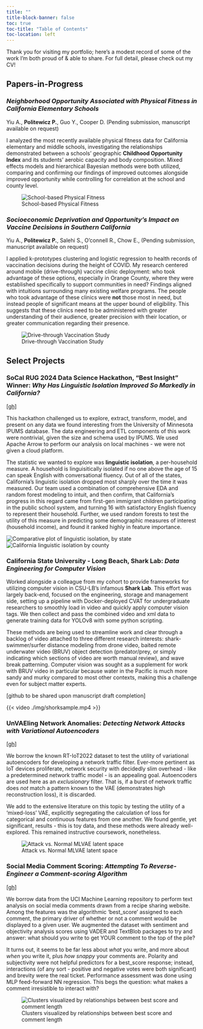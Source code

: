 ```yaml
---
title: ""
title-block-banner: false
toc: true
toc-title: "Table of Contents"
toc-location: left
---
```


Thank you for visiting my portfolio; here's a modest record of some of the work I'm both proud of & able to share. For full detail, please check out my CV!

## Papers-in-Progress

### *Neighborhood Opportunity Associated with Physical Fitness in California Elementary Schools*

Yiu A., **Politewicz P.**, Guo Y., Cooper D. (Pending submission, manuscript available on request)

I analyzed the most recently available physical fitness data for California elementary and middle schools, investigating the relationships demonstrated between a schools' geographic **Childhood Opportunity Index** and its students' aerobic capacity and body composition. Mixed effects models and hierarchical Bayesian methods were both utilized, comparing and confirming our findings of improved outcomes alongside improved opportunity while controlling for correlation at the school and county level.

![School-based Physical Fitness](./img/SBPF.png)

### *Socioeconomic Deprivation and Opportunity’s Impact on Vaccine Decisions in Southern California*

Yiu A., **Politewicz P.**, Salehi S., O’connell R., Chow E., (Pending submission, manuscript available on request)

I applied k-prototypes clustering and logistic regression to health records of vaccination decisions during the height of COVID. My research centered around mobile (drive-through) vaccine clinic deployment: who took advantage of these options, especially in Orange County, where they were established specifically to support communities in need? Findings aligned with intuitions surrounding many existing welfare programs. The people who took advantage of these clinics were **not** those most in need, but instead people of significant means at the upper bound of eligibility. This suggests that these clinics need to be administered with greater understanding of their audience, greater precision with their location, or greater communication regarding their presence.

![Drive-through Vaccination Study](./img/DTVS.png)

## Select Projects

### SoCal RUG 2024 Data Science Hackathon, "Best Insight" Winner: *Why Has Linguistic Isolation Improved So Markedly in California?* 
[\[gh\]](https://github.com/pjamespz/socalRUG-Hackathon-2024/tree/main)

This hackathon challenged us to explore, extract, transform, model, and present on any data we found interesting from the University of Minnesota IPUMS database. The data engineering and ETL components of this work were nontrivial, given the size and schema used by IPUMS. We used Apache Arrow to perform our analysis on local machines - we were not given a cloud platform.

The statistic we wanted to explore was **linguistic isolation**, a per-household measure. A household is linguisitically isolated if no one above the age of 15 can speak English with conversational fluency. Out of all of the states, California's linguistic isolation dropped most sharply over the time it was measured. Our team used a combination of comprehensive EDA and random forest modeling to intuit, and then confirm, that California's progress in this regard came from first-gen immigrant children participating in the public school system, and turning 16 with satisfactory English fluency to represent their household. Further, we used random forests to test the utility of this measure in predicting some demographic measures of interest (household income), and found it ranked highly in feature importance.

![Comparative plot of linguistic isolation, by state](./img/hackathon2.png) ![California linguistic isolation by county](./img/hackathon.png)

### California State University - Long Beach, Shark Lab: *Data Engineering for Computer Vision*

Worked alongside a colleague from my cohort to provide frameworks for utilizing computer vision in CSU-LB's infamous **Shark Lab**. This effort was largely back-end, focused on the engineering, storage and management side, setting up a pipeline with Docker-deployed CVAT for undergraduate researchers to smoothly load in video and quickly apply computer vision tags. We then collect and pass the combined video and xml data to generate training data for YOLOv8 with some python scripting.

These methods are being used to streamline work and clear through a backlog of video attached to three different research interests: shark-swimmer/surfer distance modeling from drone video, baited remote underwater video (BRUV) object detection (predator/prey, or simply indicating which sections of video are worth manual review), and wave break patterning. Computer vision was sought as a supplement for work with BRUV video in particular because water in the Pacific is much more sandy and murky compared to most other contexts, making this a challenge even for subject matter experts.

\[github to be shared upon manuscript draft completion\]

{{< video ./img/shorksample.mp4 >}}

### UnVAEling Network Anomalies: *Detecting Network Attacks with Variational Autoencoders* 
[\[gh\]](https://github.com/connormcmanigal/IoT-IDS-VAE-Classification)

We borrow the known RT-IoT2022 dataset to test the utility of variational autoencoders for developing a network traffic filter. Ever-more pertinent as IoT devices proliferate, network security with decidedly slim overhead - like a predetermined network traffic model - is an appealing goal. Autoencoders are used here as an *exclusionary* filter. That is, if a burst of network traffic does *not* match a pattern known to the VAE (demonstrates high reconstruction loss), it is discarded.

We add to the extensive literature on this topic by testing the utility of a 'mixed-loss' VAE, explicitly segregating the calculation of loss for categorical and continuous features from one another. We found gentle, yet significant, results - this is toy data, and these methods were already well-explored. This remained instructive coursework, nonetheless.

![Attack vs. Normal MLVAE latent space](./img/VAE.png)

### Social Media Comment Scoring: *Attempting To Reverse-Engineer a Comment-scoring Algorithm* 
[\[gh\]](https://github.com/connormcmanigal/IoT-IDS-VAE-Classification)

We borrow data from the UCI Machine Learning repository to perform text analysis on social media comments drawn from a recipe sharing website. Among the features was the algorithmic 'best_score' assigned to each comment, the primary driver of whether or not a comment would be displayed to a given user. We augmented the dataset with sentiment and objectivity analysis scores using VADER and TextBlob packages to try and answer: what should you write to get YOUR comment to the top of the pile?

It turns out, it seems to be far less about *what* you write, and more about *when* you write it, plus *how snappy* your comments are. Polarity and subjectivity were not helpful predictors for a best_score response; instead, interactions (of any sort - positive and negative votes were both significant) and brevity were the real ticket. Performance assessment was done using MLP feed-forward NN regression. This begs the question: what makes a comment irresistible to interact with?

![Clusters visualized by relationships between best score and comment length](./img/senti.png)
